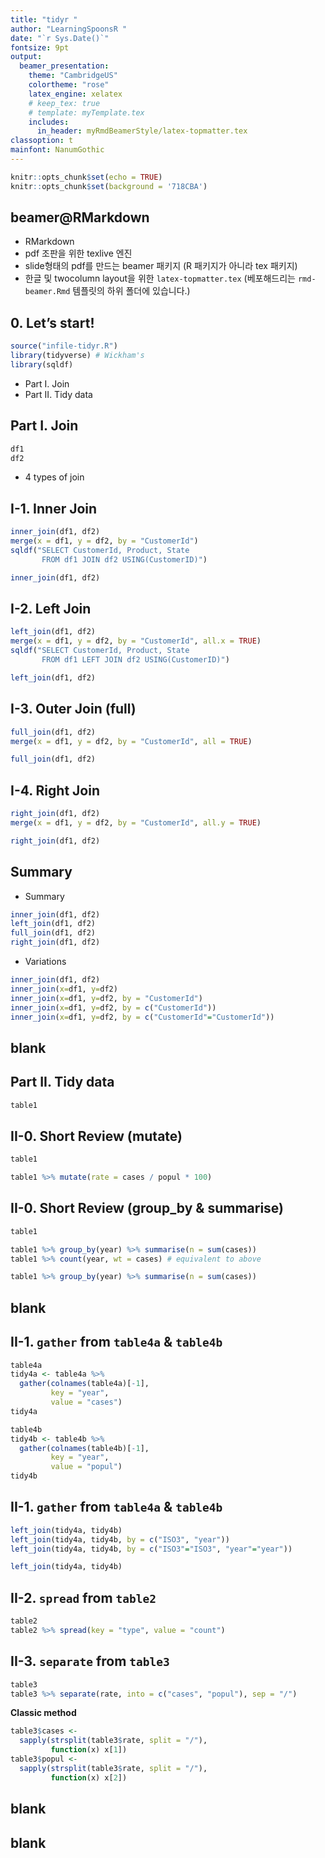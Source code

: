 ```yaml
---
title: "tidyr "
author: "LearningSpoonsR "
date: "`r Sys.Date()`"
fontsize: 9pt
output:
  beamer_presentation:
    theme: "CambridgeUS"
    colortheme: "rose"
    latex_engine: xelatex
    # keep_tex: true
    # template: myTemplate.tex
    includes:
      in_header: myRmdBeamerStyle/latex-topmatter.tex
classoption: t
mainfont: NanumGothic
---
```


```r
knitr::opts_chunk$set(echo = TRUE)
knitr::opts_chunk$set(background = '718CBA')
```

## beamer@RMarkdown

- RMarkdown  
- pdf 조판을 위한 texlive 엔진  
- slide형태의 pdf를 만드는 beamer 패키지 (R 패키지가 아니라 tex 패키지)  
- 한글 및 twocolumn layout을 위한 `latex-topmatter.tex` (베포해드리는 `rmd-beamer.Rmd` 템플릿의 하위 폴더에 있습니다.)

## 0. Let's start!

\begcols
\begcol{.48\textwidth}

```r
source("infile-tidyr.R")
library(tidyverse) # Wickham's
library(sqldf)
```

- Part I. Join  
- Part II. Tidy data  

\endcol
\begcol{.48\textwidth}


\endcol
\endcols


## Part I. Join  

\begcols
\begcol{.48\textwidth}

```r
df1
df2
```

\endcol
\begcol{.48\textwidth}

- 4 types of join

\endcol
\endcols

## I-1. Inner Join  

```r
inner_join(df1, df2)
merge(x = df1, y = df2, by = "CustomerId")
sqldf("SELECT CustomerId, Product, State 
       FROM df1 JOIN df2 USING(CustomerID)")   
```

```r
inner_join(df1, df2)
```

## I-2. Left Join 

```r
left_join(df1, df2)
merge(x = df1, y = df2, by = "CustomerId", all.x = TRUE)
sqldf("SELECT CustomerId, Product, State 
       FROM df1 LEFT JOIN df2 USING(CustomerID)")  
```

```r
left_join(df1, df2)
```

## I-3. Outer Join (full) 

```r
full_join(df1, df2)
merge(x = df1, y = df2, by = "CustomerId", all = TRUE)
```

```r
full_join(df1, df2)
```

## I-4. Right Join

```r
right_join(df1, df2)
merge(x = df1, y = df2, by = "CustomerId", all.y = TRUE)
```

```r
right_join(df1, df2)
```

## Summary

- Summary  

```r
inner_join(df1, df2)
left_join(df1, df2)
full_join(df1, df2)
right_join(df1, df2)
```

- Variations  

```r
inner_join(df1, df2)
inner_join(x=df1, y=df2)
inner_join(x=df1, y=df2, by = "CustomerId")
inner_join(x=df1, y=df2, by = c("CustomerId"))
inner_join(x=df1, y=df2, by = c("CustomerId"="CustomerId"))
```

## blank  



## Part II. Tidy data   

\begcols
\begcol{.48\textwidth}

```r
table1
```

\endcol
\begcol{.48\textwidth}

\endcol
\endcols


## II-0. Short Review (mutate)

```r
table1
```  
  
```r
table1 %>% mutate(rate = cases / popul * 100)
```  

## II-0. Short Review (group_by & summarise)

```r
table1
```  
  
```r
table1 %>% group_by(year) %>% summarise(n = sum(cases))
table1 %>% count(year, wt = cases) # equivalent to above 
```  
```r
table1 %>% group_by(year) %>% summarise(n = sum(cases))
```

## blank  

## II-1. `gather` from `table4a` & `table4b`

\begcols
\begcol{.48\textwidth}

```r
table4a
tidy4a <- table4a %>% 
  gather(colnames(table4a)[-1], 
         key = "year", 
         value = "cases")
tidy4a
```

\endcol
\begcol{.48\textwidth}

```r
table4b
tidy4b <- table4b %>% 
  gather(colnames(table4b)[-1], 
         key = "year", 
         value = "popul")
tidy4b
```

\endcol
\endcols

## II-1. `gather` from `table4a` & `table4b`

```r
left_join(tidy4a, tidy4b)
left_join(tidy4a, tidy4b, by = c("ISO3", "year"))
left_join(tidy4a, tidy4b, by = c("ISO3"="ISO3", "year"="year"))
```

```r
left_join(tidy4a, tidy4b)
```

## II-2. `spread` from `table2`

```r
table2
table2 %>% spread(key = "type", value = "count")
```

## II-3. `separate` from `table3`

```r
table3
table3 %>% separate(rate, into = c("cases", "popul"), sep = "/")
```

\vspace{20pt}
**Classic method**    
```r
table3$cases <- 
  sapply(strsplit(table3$rate, split = "/"), 
         function(x) x[1])
table3$popul <- 
  sapply(strsplit(table3$rate, split = "/"), 
         function(x) x[2])
```

## blank

## blank
